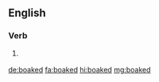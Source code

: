 ==English==

===Verb===
{{head|en|verb form}}

# {{label|en|Scotland}} {{en-past of|boak}}

[[de:boaked]]
[[fa:boaked]]
[[hi:boaked]]
[[mg:boaked]]